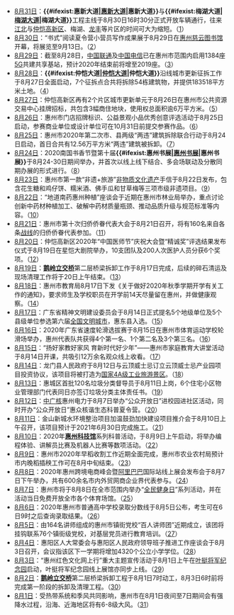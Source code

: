 * [[8月31日|8月31日]]：'''{{#ifexist:惠新大道|[[惠新大道|惠新大道]]|惠新大道}}'''与'''{{#ifexist:梅湖大道|[[梅湖大道|梅湖大道]]|梅湖大道}}'''工程主线于8月30日16时30分正式开放车辆通行，往来[[江北街道_(惠州市)|江北]]与[[仲恺高新区|仲恺高新区]]、梅湖、[[龙丰街道|龙丰]]等片区的时间可大为缩短。（[http://e.hznews.com/hzrb/pc/content/202008/31/content_949993.html]）
* [[8月30日|8月30日]]：“书式”阅读夏令营小营员写作成果展于8月29日在[[惠州慈云图书馆|惠州慈云图书馆]]开幕，将展览至9月13日。（[http://e.hznews.com/hzrb/pc/content/202008/30/content_949976.html]）
* [[8月29日|8月29日]]：截至8月28日，[[中国联通|中国联通]]及[[中国电信|中国电信]]已在惠州市范围内启用1384座[[5G|5G]]共建共享基站，预计2020年结束前将增至2019座。（[http://e.hznews.com/hzrb/pc/content/202008/29/content_949952.html]）
* [[8月28日|8月28日]]：'''{{#ifexist:仲恺大道|[[仲恺大道|仲恺大道]]|仲恺大道}}'''沿线城市更新征拆工作于8月27日全面启动，7个征拆点合共将拆除54栋建筑物，并提供183518平方米土地。（[http://e.hznews.com/hzrb/pc/content/202008/28/content_949909.html]）
* [[8月27日|8月27日]]：仲恺高新区再有2个片区城市更新单元于8月26日在惠州市公共资源交易中心挂牌招标，共包含3幅商住地块，使用权总面积逾6万平方米。（[http://e.hznews.com/hzrb/pc/content/202008/27/content_949829.html]）
* [[8月26日|8月26日]]：惠州市门店招牌标识、公益景观小品优秀创意评选活动于8月25日启动，参赛商业单位或设计单位可在10月31日前提交参赛作品。（[http://e.hznews.com/hzrb/pc/content/202008/26/content_949712.html]）
* [[8月25日|8月25日]]：惠州市2020年第二次市、县两级“两违”建筑拆除联合行动于8月24日启动，首日合共有12.56万平方米“两违”建筑被拆卸。（[http://e.hznews.com/hzrb/pc/content/202008/25/content_949552.html]）
* [[8月24日|8月24日]]：2020南国书香节暨第十届'''{{#ifexist:惠州书展|[[惠州书展|惠州书展]]|惠州书展}}'''于8月24-30日期间举办，并首次以线上线下结合、多会场联动及分散同期办展的形式进行。（[http://e.hznews.com/hzrb/pc/content/202008/24/content_949444.html]）
* [[8月23日|8月23日]]：惠州市第一款“非遗+旅游”[[非物质文化遗产|非物质文化遗产]]手信于8月22日发布，包含花生糖和鸡仔饼、糯米酒、佛手瓜和甘草梅等三项市级非遗项目。（[http://e.hznews.com/hzrb/pc/content/202008/23/content_949381.html]）
* [[8月22日|8月22日]]：“地道南药惠州种植”座谈会于近期在惠州市林业局举办，重点讨论创新中药材种植加工、破解中药材质量瓶颈、推动品质升级与规范标准等内容。（[http://e.hznews.com/hzrb/pc/content/202008/22/content_949341.html]）
* [[8月21日|8月21日]]：惠州市第十次归侨侨眷代表大会于8月21日召开，将有160名来自各条[[统一战线|战线]]的归侨侨眷代表参加。（[http://e.hznews.com/hzrb/pc/content/202008/21/content_949309.html]）
* [[8月20日|8月20日]]：仲恺高新区2020年“中国医师节”庆祝大会暨“精诚奖”评选结果发布仪式于8月19日在星恺大剧院举办，10支团队及200人次医护人员分获6个奖项。（[http://e.hznews.com/hzrb/pc/content/202008/20/content_949165.html]）
* [[8月19日|8月19日]]：'''[[鹅岭立交桥|鹅岭立交桥]]'''第二层桥梁拆卸工作于8月17日完成，后续的碎石清运及现场清理工作将于20日上午结束。（[http://e.hznews.com/hzrb/pc/content/202008/19/content_949105.html]）
* [[8月18日|8月18日]]：惠州市教育局8月17日下发《关于做好2020年秋季学期开学有关工作的通知》，要求师生及学校职员在开学前14天尽量留在惠州，并做健康观察。（[http://e.hznews.com/hzrb/pc/content/202008/18/content_949065.html]）
* [[8月17日|8月17日]]：广东省精神文明建设委员会于8月14日正式提名5个地级单位及5个县级单位参选第六届[[全国文明城市|全国文明城市]]，惠东县入选。（[http://e.hznews.com/hzrb/pc/content/202008/17/content_949005.html]）
* [[8月16日|8月16日]]：2020年广东省速度轮滑选拔赛于8月15日在惠州市体育运动学校轮滑场举办，惠州代表队共获得4个第一名、1个第二名及3个第三名。（[http://e.hznews.com/hzrb/pc/content/202008/16/content_948963.html]）
* [[8月15日|8月15日]]：“扬好家教好家风 育新时代好少年”——惠州市家庭教育大讲堂活动于8月14日开课，共吸引12万余名观众线上收看。（[http://e.hznews.com/hzrb/pc/content/202008/15/content_948936.html]）
* [[8月14日|8月14日]]：龙门县人民政府于8月12日与云顶威士忌订立云顶威士忌产业园项目投资协议，该项目将被打造为[[4A级景点|国家4A级工业旅游景区]]。（[http://e.hznews.com/hzrb/pc/content/202008/14/content_948882.html]）
* [[8月13日|8月13日]]：惠城区首批120名垃圾分类督导员于8月11日上岗，6个住宅小区物业管理部门代表同日亦签订垃圾分类主体责任书。（[http://e.hznews.com/hzrb/pc/content/202008/13/content_948777.html]）
* [[8月12日|8月12日]]：[[中国广核集团|中广核]]惠州电力于8月7日举办“公众开放日”进校园进社区活动，同时开办“公众开放日”惠众核谐生态科普夏令营。（[http://e.hznews.com/hzrb/pc/content/202008/12/content_948718.html]）
* [[8月11日|8月11日]]：金山新城水环境整治项目加温鼓劲加快建设项目推介会于8月10日上午召开，该项目预计于2021年6月30日完成施工。（[http://e.hznews.com/hzrb/pc/content/202008/11/content_948677.html]）
* [[8月10日|8月10日]]：2020年'''[[惠州科技馆|惠州科技馆]]'''系列科普活动，于8月9日上午启动，将举办编程体验、讲解员比赛及机器人比赛等数项活动。（[http://e.hznews.com/hzrb/pc/content/202008/10/content_948618.html]）
* [[8月9日|8月9日]]：惠州市2020年早稻收割工作近期全面完成，惠州市农业农村局预计市内晚稻插秧工作可在8月中旬结束。（[http://e.hznews.com/hzrb/pc/content/202008/09/content_948541.html]）
* [[8月8日|8月8日]]：2020年惠州跨境电商峰会暨[[阿里巴巴_(公司)|阿里巴巴]]国际站线上展会发布会于8月7日下午举办，共有600余名市内外贸网商企业界代表参与。（[http://e.hznews.com/hzrb/pc/content/202008/08/content_948516.html]）
* [[8月7日|8月7日]]：惠州市将于8月8日在全市范围内举办“[[全民健身日|全民健身日]]”系列活动，并在活动当日免费开放全市各个体育场馆。（[http://e.hznews.com/hzrb/pc/content/202008/07/content_948462.html]）
* [[8月6日|8月6日]]：2020年惠州市普通高中学校录取分数线于8月5日公布，考生可在6日9时之后查询录取结果。（[http://e.hznews.com/hzrb/pc/content/202008/06/content_948398.html]）
* [[8月5日|8月5日]]：由164名讲师组成的惠州市镇街党校“百人讲师团”近期成立，该团将挂钩联系76个镇街级党校，对基层党员进行教育培训。（[http://e.hznews.com/hzrb/pc/content/202008/05/content_948277.html]）
* [[8月4日|8月4日]]：惠阳区人大常委会与惠阳区人民政府领导班子推进工作座谈会于8月3日召开，会议指该区下一学期将增加4320个公立小学学位。（[http://e.hznews.com/hzrb/pc/content/202008/04/content_948246.html]）
* [[8月3日|8月3日]]：“惠州红色文化网上行”重大主题宣传活动于8月1日上午在[[叶挺故居|叶挺将军纪念园]]启动，叶挺将军纪念园线上展馆亦同步上线。（[http://e.hznews.com/hzrb/pc/content/202008/03/content_948200.html]）
* [[8月2日|8月2日]]：'''[[鹅岭立交桥|鹅岭立交桥]]'''第二层桥梁拆卸工程于8月1日7时动工，8月3日6时前将完成第一阶段的拆卸及清理工程。（[http://e.hznews.com/hzrb/pc/content/202008/02/content_948171.html]）
* [[8月1日|8月1日]]：受热带系统和季风共同影响，惠州市在8月1日夜间至7日期间会有强降水过程，沿海、近海地区将有6-8级大风。（[http://e.hznews.com/hzrb/pc/content/202008/01/content_948144.html]）